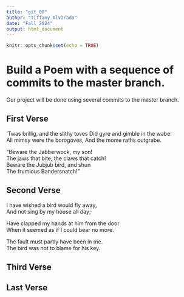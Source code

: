 ```yaml
---
title: "git_00"
author: "Tiffany Alvarado"
date: "Fall 2024"
output: html_document
---
```


```r
knitr::opts_chunk$set(echo = TRUE)
```
# Build a Poem with a sequence of commits to the master branch.
Our project will be done using several commits to the master branch.
<!-- Do not modify or change any text in "!--" bracketed areas such as this --- these are instructions to
you, if you change any of this the git program will notice it and compromise your git merging strategy !-->

## First Verse 
<!--Put the first five lines of a poem by Lewis Carrol in this section!-->

'Twas brillig, and the slithy toves 
Did gyre and gimble in the wabe:  
All mimsy were the borogoves, 
And the mome raths outgrabe.  

"Beware the Jabberwock, my son!  
The jaws that bite, the claws that catch!  
Beware the Jubjub bird, and shun  
The frumious Bandersnatch!"  

## Second Verse
<!--Put the first five lines of a poem by Robert Frost here!-->

I have wished a bird would fly away,  
And not sing by my house all day;  

Have clapped my hands at him from the door  
When it seemed as if I could bear no more.  

The fault must partly have been in me.  
The bird was not to blame for his key.  

## Third Verse
<!--Put the first two verses of The Walrus and the Carpenter here!-->

## Last Verse
<!--Put a short poem of your choice 8-20 lines,here!-->
